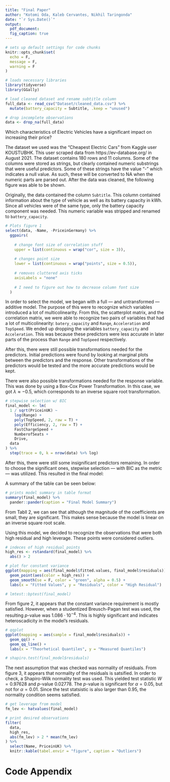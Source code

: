 ```yaml
---
title: "Final Paper"
author: "Kotomi Oda, Kaleb Cervantes, Nikhil Taringonda"
date: "`r Sys.Date()`"
output:
  pdf_document:
  fig_caption: true
---
```


\newpage

```r
# sets up default settings for code chunks
knitr::opts_chunk$set(
  echo = F,
  message = F,
  warning = F
)
```

```r

# loads necessary libraries
library(tidyverse)
library(GGally)

# load cleaned dataset and rename subtitle column
full_data <- read_csv("Dataset/cleaned_data.csv") %>%
  mutate(battery_capacity = Subtitle, .keep = "unused")

# drop incomplete observations
data <- drop_na(full_data)
```

<!-- Research Question -->
<!-- Incorporate into introduction? -->
Which characteristics of Electric Vehicles have a significant impact on increasing their price?

<!-- Mention data cleaning and why a large portion of the data was removed? -->
<!-- Description of data, coppied from readme -->
The dataset we used was the “Cheapest Electric Cars” from Kaggle user KOUSTUBHK. This user scraped data from https://ev-database.org/ in August 2021. The dataset contains 180 rows and 11 columns. Some of the columns were stored as strings, but clearly contained numeric substrings that were useful predictors. Some of these strings have the value “-” which indicates a null value. As such, these will be converted to NA when the numeric parts are parsed out. After the data was cleaned, the following figure was able to be shown.

Originally, the data contained the column `Subtitle`. This column contained information about the type of vehicle as well as its battery capacity in kWh. Since all vehicles were of the same type, only the battery capacity component was needed. This numeric variable was stripped and renamed to `battery_capacity`.

```r

# Plots figure 1
select(data, -Name, -PriceinGermany) %>%
  ggpairs(
    
    # change font size of correlation stuff
    upper = list(continuous = wrap("cor", size = 3)),
    
    # changes point size
    lower = list(continuous = wrap("points", size = 0.5)),
    
    # removes cluttered axis ticks
    axisLabels = "none"
    
    # I need to figure out how to decrease column font size
  )
```

<!-- Methods and Results -->
<!-- Descriptive and inferential statistics -->

<!-- Model Selection Process -->
In order to select the model, we began with a full --- and untransformed --- additive model. The purpose of this were to recognize which variables introduced a lot of multicolinearity. From this, the scatterplot matrix, and the correlation matrix, we were able to recognize two pairs of variables that had a lot of multicolinearity: `batery_capacity` and `Range`, `Acceleration` and `TopSpeed`.
<!-- Mention something about VIF with those here -->
We ended up dropping the variables `battery_capacity` and `Acceleration`. This was because these predictors were less accurate in later parts of the process than `Range` and `TopSpeed` respectively.

After this, there were still possible transformations needed for the predictors. Initial predictions were found by looking at marginal plots between the predictors and the response. Other transformations of the predictors would be tested and the more accurate predictions would be kept.

There were also possible transformations needed for the response variable. This was done by using a Box-Cox Power Transformation. In this case, we got $\lambda \approx -0.5$, which corresponds to an inverse square root transformation.

```r

# stepwise selection w/ BIC
final_model <- lm(
  1 / sqrt(PriceinUK) ~
    log(Range) +
    poly(TopSpeed, 2, raw = T) +
    poly(Efficiency, 2, raw = T) +
    FastChargeSpeed +
    NumberofSeats +
    Drive,
  data
) %>%
  step(trace = 0, k = nrow(data) %>% log)
```

After this, there were still some insignificant predictors remaining. In order to choose the significant ones, stepwise selection --- with BIC as the metric --- was utilized. This resulted in the final model:

<!-- This will render correctly if knitted to pdf -->
\begin{align*}
\frac{1}{\sqrt{\texttt{PriceinUK}}} &= \beta_0 \\
&+ \beta_1 \ln \texttt{Range} \\
&+ \beta_2 \texttt{TopSpeed} \\
&+ \beta_3 \texttt{TopSpeed}^2 \\
&+ \beta_4 \texttt{Efficiency} \\
&+ \beta_5 \texttt{Efficiency}^2 \\
&+ \epsilon
\end{align*}

A summary of the table can be seen below:

<!-- regression summary table -->

```r

# prints model summary in table format
summary(final_model) %>%
  pander::pander(caption = "Final Model Summary")
```

From Tabll 2, we can see that although the magnitude of the coefficients are small, they are significant. This makes sense because the model is linear on an inverse square root scale.

<!-- Diagnostic Plots -->
Using this model, we decided to recognize the observations that were both high residual and high leverage. These points were considered outliers.

```r

# indeces of high residual points
high_res <- rstandard(final_model) %>%
  abs() > 2

# plot for constant variance
ggplot(mapping = aes(final_model$fitted.values, final_model$residuals)) +
  geom_point(aes(color = high_res)) +
  geom_smooth(se = F, color = "green", alpha = 0.5) +
  labs(x = "Fitted Values", y = "Residuals", color = "High Residual")

# lmtest::bptest(final_model)
```

From figure 2, it appears that the constant variance requirement is mostly satisfied. However, when a studentized Breusch-Pagan test was used, the resulting $p$-value was $1.086 \cdot 10^{-4}$. This is highly significant and indicates heteroscadicity in the model's residuals.

```r

# qqplot
ggplot(mapping = aes(sample = final_model$residuals)) +
  geom_qq() +
  geom_qq_line() +
  labs(x = "Theorhetical Quantiles", y = "Measured Quantiles")

# shapiro.test(final_model$residuals)
```

The next assumption that was checked was normality of residuals. From figure 3, it appears that normality of the residuals is satsified. In order to check, a Shapiro-Wilk normality test was used. This yielded test statistic $W = 0.97628$ and $p$-value $0.02778$. The $p$-value is significant for $\alpha = 0.05$, but not for $\alpha = 0.01$. Since the test statsistic is also larger than $0.95$, the normality condition seems satisfied.

<!-- description and interpretation -->
<!-- idk what this means -->

```r

# get leverage from model
fm_lev <- hatvalues(final_model)

# print desired observations
filter(
  data,
  high_res,
  abs(fm_lev) > 2 * mean(fm_lev)
) %>%
  select(Name, PriceinUK) %>%
  knitr::kable(tabel.envir = "figure", caption = "Outliers")
```

<!-- conclusion -->

\newpage
# Code Appendix
```r
```